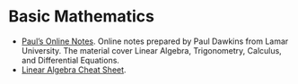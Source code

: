 # Basic Mathematics

* [Paul's Online Notes](https://tutorial.math.lamar.edu/). Online notes prepared by Paul Dawkins from Lamar University. The material cover Linear Algebra, Trigonometry, Calculus, and Differential Equations.
* [Linear Algebra Cheat Sheet](_bookdown_files/_main_files/How_to_structure_a_bioinformatics_project.pdf).
